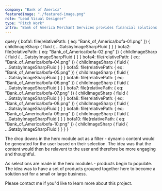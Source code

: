 ```yaml
---
company: "Bank of America"
featuredImage: "./featured-image.png"
role: "Lead Visual Designer"
type: "Pitch Work"
intro: "Bank of America Merchant Services provides financial solutions for small businesses and enterprise companies." 
---
```


  query {
    bofa1: file(relativePath: { eq: "Bank_of_America/bofa-01.png" }) {
      childImageSharp {
        fluid {
          ...GatsbyImageSharpFluid
        }
      }
    }
    bofa2: file(relativePath: { eq: "Bank_of_America/bofa-02.png" }) {
      childImageSharp {
        fluid {
          ...GatsbyImageSharpFluid
        }
      }
    }
    bofa4: file(relativePath: { eq: "Bank_of_America/bofa-04.png" }) {
      childImageSharp {
        fluid {
          ...GatsbyImageSharpFluid
        }
      }
    }
    bofa5: file(relativePath: { eq: "Bank_of_America/bofa-05.png" }) {
      childImageSharp {
        fluid {
          ...GatsbyImageSharpFluid
        }
      }
    }
    bofa6: file(relativePath: { eq: "Bank_of_America/bofa-06.png" }) {
      childImageSharp {
        fluid {
          ...GatsbyImageSharpFluid
        }
      }
    }
    bofa7: file(relativePath: { eq: "Bank_of_America/bofa-07.png" }) {
      childImageSharp {
        fluid {
          ...GatsbyImageSharpFluid
        }
      }
    }
    bofa8: file(relativePath: { eq: "Bank_of_America/bofa-08.png" }) {
      childImageSharp {
        fluid {
          ...GatsbyImageSharpFluid
        }
      }
    }
    bofa9: file(relativePath: { eq: "Bank_of_America/bofa-09.png" }) {
      childImageSharp {
        fluid {
          ...GatsbyImageSharpFluid
        }
      }
    }
    bofa10: file(relativePath: { eq: "Bank_of_America/bofa-10.png" }) {
      childImageSharp {
        fluid {
          ...GatsbyImageSharpFluid
        }
      }
    }
  }
`

<GridTwo>

<ImageContainer classes="large" fluid={props.data.bofa6.childImageSharp.fluid} />

<ImageContainer classes="small" fluid={props.data.bofa1.childImageSharp.fluid} />

<ImageContainer classes="small" fluid={props.data.bofa2.childImageSharp.fluid} />

<ImageContainer classes="small right" fluid={props.data.bofa4.childImageSharp.fluid} />

<p class="small space-me right blog-text">The drop downs in the hero module act as a filter - dynamic content would be generated for the user based on their selection. The idea was that the content would then be relavent to the user and therefore be more engaging and thoughtful.</p>

<ImageContainer classes="small" fluid={props.data.bofa5.childImageSharp.fluid} />

<ImageContainer classes="small" fluid={props.data.bofa8.childImageSharp.fluid} />

<p class="small space-me right blog-text">As selections are made in the hero modules - products begin to populate. The idea was to have a set of products grouped together here to become a solution set for a small or large business.</p>

<ImageContainer classes="small" fluid={props.data.bofa7.childImageSharp.fluid} />

<ImageContainer classes="small" fluid={props.data.bofa10.childImageSharp.fluid} />

<ImageContainer classes="small right" fluid={props.data.bofa9.childImageSharp.fluid} />


<p class="small space-me right blog-text">Please contact me if you"d like to learn more about this project.</p>

</GridTwo>